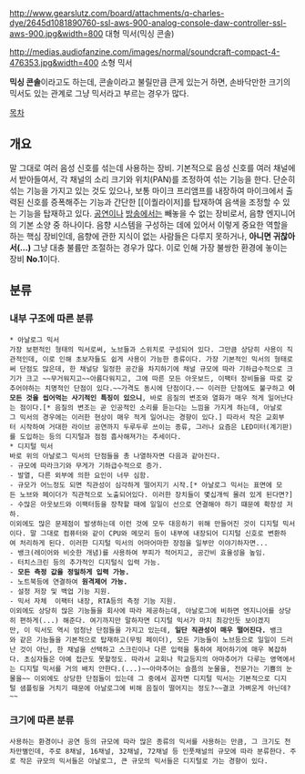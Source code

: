 http://www.gearslutz.com/board/attachments/q-charles-dye/2645d1081890760-ssl-aws-900-analog-console-daw-controller-ssl-aws-900.jpg&width=800
대형 믹서(믹싱 콘솔)

http://medias.audiofanzine.com/images/normal/soundcraft-compact-4-476353.jpg&width=400
소형 믹서

'''믹싱 콘솔'''이라고도 하는데, 콘솔이라고 불릴만큼 큰게 있는거 하면, 손바닥만한 크기의 믹서도 있는 관계로 그냥 믹서라고 부르는 경우가 많다.


[[목차]]


== 개요 ==
말 그대로 여러 음성 신호를 섞는데 사용하는 장비. 기본적으로 음성 신호를 여러 채널에서 받아들여서, 각 채널의 소리 크기와 위치(PAN)를 조정하여 섞는 기능을 한다. 단순히 섞는 기능을 가지고 있는 것도 있으나, 보통 마이크 프리앰프를 내장하여 마이크에서 출력된 신호를 증폭해주는 기능과 간단한 [[이퀄라이저]를 탑재하여 음색을 조정할 수 있는 기능을 탑재하고 있다. [[공연]]이나 [[방송]]에서는 빼놓을 수 없는 장비로서, 음향 엔지니어의 기본 소양 중 하나이다. 음향 시스템을 구성하는 데에 있어서 이렇게 중요한 역할을 하는 핵심 장비인데, 음향에 관한 지식이 없는 사람들은 다루지 못하거나, '''아니면 귀찮아서(...)''' 그냥 대충 불륨만 조절하는 경우가 많다. 이로 인해 가장 불쌍한 환경에 놓이는 장비 '''No.1'''이다.

== 분류 ==
=== 내부 구조에 따른 분류 ===
 * 아날로그 믹서
 가장 보편적인 형태의 믹서로써, 노브들과 스위치로 구성되어 있다. 그만큼 상당히 사용이 직관적인데, 이로 인해 초보자들도 쉽게 사용이 가능한 종류이다. 가장 기본적인 믹서의 형태로써 단점도 많은데, 한 채널당 일정한 공간을 차지하기에 채널 규모에 따라 기하급수적으로 크기가 크고 ~~무거워지고~~아름다워지고, 그에 따른 모든 아웃보드, 이팩터 장비들을 따로 갖추어야하는 치명적인 단점이 있다.~~가격도 동시에 단점이다.~~ 이러한 단점에도 불구하고 '''이 모든 것을 씹어먹는 사기적인 특징이 있으니''', 바로 음질의 변조와 열화가 매우 적게 일어난다는 점이다.[* 음질의 변조는 곧 인공적인 소리를 듣는다는 느낌을 가지게 하는데, 아날로그 믹서의 경우에는 이러한 현상이 매우 적게 일어나는 경향이 있다.] 따라서 작은 교회부터 시작하여 거대한 라이브 공연까지 두루두루 쓰이는 종류, 그러나 요즘은 LED미터(계기판)를 도입하는 등의 디지털과 점점 흡사해져가는 추세이다.  
 * 디지털 믹서
 바로 위의 아날로그 믹서의 단점들을 총 나열하자면 다음과 같아진다.
 - 규모에 따라크기와 무게가 기하급수적으로 증가.
 - 발열, 다른 외부에 의한 요인이 너무 심함.
 - 규모가 어느정도 되면 직관성이 심각하게 떨어지기 시작.[* 아날로그 믹서는 표면에 모든 노브와 페이더가 직관적으로 노출되어있다. 이러한 장치들이 몇십개씩 몰려 있게 된다면?]
 - 수많은 아웃보드와 이팩터등을 장착할 때에 일일이 선으로 연결해야 하기 떄문에 확장성 저하.
 이외에도 많은 문제점이 발생하는데 이런 것에 모두 대응하기 위해 만들어진 것이 디지털 믹서이다. 말 그대로 컴퓨터와 같이 CPU와 메모리 등이 내부에 내장되어 디지털 신호로 변환하여 처리하게 된다. 이러한 디지털 믹서의 어마어마한 장점을 일부만 이야기하자면...
 - 뱅크(레이어와 비슷한 개념)를 사용하여 부피가 적어지고, 공간비 효율성을 높임.
 - 터치스크린 등의 추가적인 디지털식 입력 가능.
 - '''모든 측정 값을 정밀하게 입력 가능.'''
 - 노트북등에 연결하여 '''원격제어 가능.'''
 - 설정 저장 및 백업 기능 지원.
 - 믹서 자체  이팩터 내장, RTA등의 측정 기능 지원.
 이외에도 상당히 많은 기능들을 회사에 따라 제공하는데, 아날로그에 비하면 엔지니어를 상당히 편하게(...) 해준다. 여기까지만 말하자면 디지털 믹서가 마치 최강인듯 보이겠지만, 이 믹서도 역시 엄청난 단점들을 가지고 있는데, '''일단 직관성이 매우 떨어진다.''' 뱅크와 같은 기능들을 기본적으로 탑재하고(무빙 페이더), 모든 기능들이 노브등으로 일일이 드러난 것이 아닌, 한 채널을 선택하고 스크린이나 다른 입력을 통하여 제어하기에 매우 복잡하다. 초심자들은 아예 접근도 못할정도. 따라서 교회나 학교등지의 아마추어가 다루는 영역에서는 디지털 믹서를 거의 배치 안한다.(...)~~아마추어는 슬픔의 눈물을, 전문가는 기쁨의 눈물을~~ 이외에도 상당한 단점들이 있는데 그 중에서 꼽자면 디지털 믹서는 기본적으로 디지털 샘플링을 거치기 때문에 아날로그에 비해 음질이 떨어지는 정도?~~결코 가벼운게 아닌데?~~
=== 크기에 따른 분류 ===
 사용하는 환경이나 공연 등의 규모에 따라 많은 종류의 믹서를 사용하는 만큼, 그 크기도 천차만별인데, 주로 8채널, 16채널, 32채널, 72채널 등 인풋채널의 규모에 따라 분류한다. 주로 작은 규모의 믹서들은 아날로그, 큰 규모의 믹서들은 디지털로 가는 경향이 있다.
